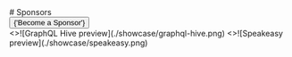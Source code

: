 
<div className="mb-16 mt-10 text-center">
  # Sponsors
  <br />
  <Button
    className="!px-6 hover:!no-underline"
    variant="outline"
    href="https://github.com/sponsors/dimaMachina"
    as="a"
    target="_blank"
    rel="noreferrer"
  >
    {'Become a Sponsor'}
  </Button>
</div>

<Cards num={3}>
  <Card
    title="GraphQL Hive"
    href="https://the-guild.dev/graphql/hive?utm_source=nextra.site&utm_campaign=nextra&utm_content=logolink"
  >
    <>![GraphQL Hive preview](./showcase/graphql-hive.png)</>
  </Card>
  <Card
    title="Speakeasy"
    href="https://speakeasyapi.dev/docs?utm_source=nextra.site&utm_campaign=nextra&utm_content=logolink"
  >
    <>![Speakeasy preview](./showcase/speakeasy.png)</>
  </Card>
</Cards>

<style global jsx>{`
  img {
    aspect-ratio: 12/6.3;
    object-fit: cover;
  }
`}</style>

